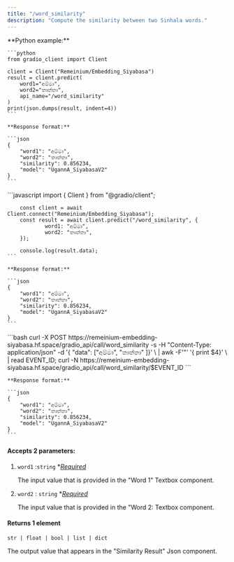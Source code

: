 ```yaml
---
title: "/word_similarity"
description: "Compute the similarity between two Sinhala words."
---
```


<Tabs>
  <Tab title="Python">
    **Python example:**

    ```python
    from gradio_client import Client
    
    client = Client("Remeinium/Embedding_Siyabasa")
    result = client.predict(
    	word1="අම්මා",
    	word2="තාත්තා",
    	api_name="/word_similarity"
    )
    print(json.dumps(result, indent=4))
    ```

    **Response format:**

    ```json
    {
        "word1": "අම්මා",
        "word2": "තාත්තා",
        "similarity": 0.856234,
        "model": "UgannA_SiyabasaV2"
    }
    ```
  </Tab>
  <Tab title="Javascript">
    ```javascript
    import { Client } from "@gradio/client";
    	
    	const client = await Client.connect("Remeinium/Embedding_Siyabasa");
    	const result = await client.predict("/word_similarity", { 		
    			word1: "අම්මා", 		
    			word2: "තාත්තා", 
    	});
    
    	console.log(result.data);
    ```

    **Response format:**

    ```json
    {
        "word1": "අම්මා",
        "word2": "තාත්තා",
        "similarity": 0.856234,
        "model": "UgannA_SiyabasaV2"
    }
    ```
  </Tab>
  <Tab title="cURL">
    ```bash
    curl -X POST https://remeinium-embedding-siyabasa.hf.space/gradio_api/call/word_similarity -s -H "Content-Type: application/json" -d '{
    	"data": ["අම්මා",
    			"තාත්තා"
    			]}' \
    	| awk -F'"' '{ print $4}'  \
    	| read EVENT_ID; curl -N https://remeinium-embedding-siyabasa.hf.space/gradio_api/call/word_similarity/$EVENT_ID
    ```

    **Response format:**

    ```json
    {
        "word1": "අම්මා",
        "word2": "තාත්තා",
        "similarity": 0.856234,
        "model": "UgannA_SiyabasaV2"
    }
    ```
  </Tab>
</Tabs>

#### **Accepts 2 parameters:**

1. `word1` :`string` \*_<u>Required</u>_

   The input value that is provided in the "Word 1" Textbox component.
2. `word2` : `string` \*_<u>Required</u>_

   The input value that is provided in the "Word 2: Textbox component.

#### **Returns 1 element**

`str | float | bool | list | dict`

The output value that appears in the "Similarity Result" Json component.